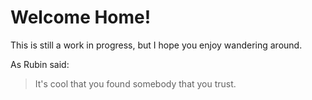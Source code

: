 # Welcome Home!

This is still a work in progress, but I hope you enjoy wandering around.

As Rubin said:

> It's cool that you found somebody that you trust.
